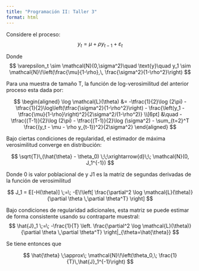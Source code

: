 ```yaml
---
title: "Programación II: Taller 3"
format: html
---
```

Considere el proceso:
$$
y_t = \mu + \rho y_{t-1} + \varepsilon_t
$$

Donde
$$
\varepsilon_t \sim \mathcal{N}(0,\sigma^2)\quad \text{y}\quad y_1 \sim \mathcal{N}\!\left(\frac{\mu}{1-\rho},\, \frac{\sigma^2}{1-\rho^2}\right)
$$

Para una muestra de tamaño T, la función de log-verosimilitud del anterior proceso esta dada por:

$$
\begin{aligned}
\log \mathcal{L}(\theta) 
&= -\tfrac{1}{2}\log (2\pi) 
   - \tfrac{1}{2}\log\left(\tfrac{\sigma^2}{1-\rho^2}\right) 
   - \frac{\left(y_1 - \tfrac{\mu}{1-\rho}\right)^2}{2\sigma^2/(1-\rho^2)} \\[6pt]
&\quad - \tfrac{(T-1)}{2}\log (2\pi) - \tfrac{(T-1)}{2}\log (\sigma^2) - \sum_{t=2}^T \frac{(y_t - \mu - \rho y_{t-1})^2}{2\sigma^2}
\end{aligned}
$$



<!-- $$
\log \mathcal{L}(\theta) 
= -\tfrac{1}{2}\log (2\pi) 
- \tfrac{1}{2}\log\left(\tfrac{\sigma^2}{1-\rho^2}\right) 
- \frac{\left(y_1 - \tfrac{\mu}{1-\rho}\right)^2}{2\sigma^2/(1-\rho^2)} 
- \tfrac{(T-1)}{2}\log (2\pi) 
- \tfrac{(T-1)}{2}\log (\sigma^2) 
- \sum_{t=2}^T \frac{(y_t - \mu - \rho y_{t-1})^2}{2\sigma^2}
$$ -->

Bajo ciertas condiciones de regularidad, el estimador de máxima verosimilitud converge en distribución:

$$
\sqrt{T}\,(\hat{\theta} - \theta_0) \;\;\xrightarrow{d}\;\; \mathcal{N}(0, J_1^{-1})
$$

Donde 0 is valor poblacional de y J1 es la matriz de segundas derivadas de la función de verosimilitud 

$$
J_1 = E[-H(\theta)] \;=\; -E\!\left[ \frac{\partial^2 \log \mathcal{L}(\theta)}{\partial \theta \,\partial \theta^T} \right]
$$

Bajo condiciones de regularidad adicionales, esta matriz se puede estimar de forma consistente usando su contraparte muestral:
$$
\hat{J}_1 \;=\; -\frac{1}{T} 
\left. \frac{\partial^2 \log \mathcal{L}(\theta)}{\partial \theta \,\partial \theta^T} \right|_{\theta=\hat{\theta}}
$$

Se tiene entonces que

$$
\hat{\theta} \;\approx\; \mathcal{N}\!\left(\theta_0,\; \frac{1}{T}\,\hat{J}_1^{-1}\right)
$$